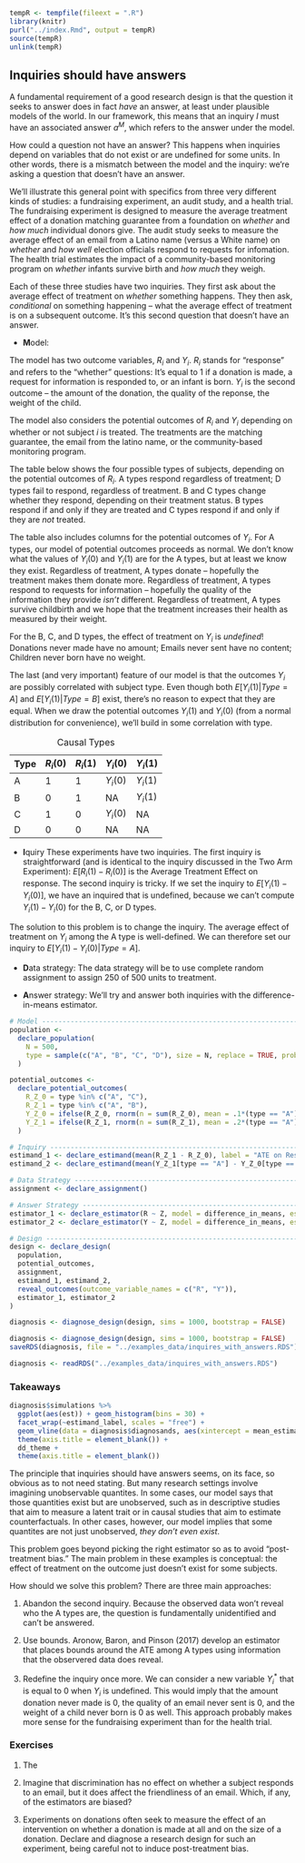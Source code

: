 ```r
tempR <- tempfile(fileext = ".R")
library(knitr)
purl("../index.Rmd", output = tempR)
source(tempR)
unlink(tempR)
```

## Inquiries should have answers

A fundamental requirement of a good research design is that the question it seeks to answer does in fact *have* an answer, at least under plausible models of the world. In our framework, this means that an inquiry $I$ must have an associated answer $a^M$, which refers to the answer under the model. 

How could a question not have an answer? This happens when inquiries depend on variables that do not exist or are undefined for some units. In other words, there is a mismatch between the model and the inquiry: we're asking a question that doesn't have an answer. 

We'll illustrate this general point with specifics from three very different kinds of studies: a fundraising experiment, an audit study, and a health trial. The fundraising experiment is designed to measure the average treatment effect of a donation matching guarantee from a foundation on *whether* and *how much* individual donors give. The audit study seeks to measure the average effect of an email from a Latino name (versus a White name) on *whether* and *how well* election officials respond to requests for infomation. The health trial estimates the impact of a community-based monitoring program on *whether* infants survive birth and *how much* they weigh.

Each of these three studies have two inquiries. They first ask about the average effect of treatment on *whether* something happens. They then ask, *conditional* on something happening -- what the average effect of treatment is on a subsequent outcome. It's this second question that doesn't have an answer.

- **M**odel: 

The model has two outcome variables, $R_i$ and $Y_i$. $R_i$ stands for "response" and refers to the "whether" questions: It's equal to 1 if a donation is made, a request for information is responded to, or an infant is born. $Y_i$ is the second outcome -- the amount of the donation, the quality of the reponse, the weight of the child. 

The model also considers the potential outcomes of $R_i$ and $Y_i$ depending on whether or not subject $i$ is treated. The treatments are the matching guarantee, the email from the latino name, or the community-based monitoring program.

The table below shows the four possible types of subjects, depending on the potential outcomes of $R_i$. A types respond regardless of treatment; D types fail to respond, regardless of treatment. B and C types change whether they respond, depending on their treatment status. B types respond if and only if they are treated and C types respond if and only if they are *not* treated.

The table also includes columns for the potential outcomes of $Y_i$. For A types, our model of potential outcomes proceeds as normal. We don't know what the values of $Y_i(0)$ and $Y_i(1)$ are for the A types, but at least we know they exist. Regardless of treatment, A types donate -- hopefully the treatment makes them donate more. Regardless of treatment, A types respond to requests for information -- hopefully the quality of the information they provide *isn't* different. Regardless of treatment, A types survive childbirth and we hope that the treatment increases their health as measured by their weight.

For the B, C, and D types, the effect of treatment on $Y_i$ is *undefined*! Donations never made have no amount; Emails never sent have no content; Children never born have no weight. 

The last (and very important) feature of our model is that the outcomes $Y_i$ are possibly correlated with subject type. Even though both $E[Y_i(1) | Type = A]$ and $E[Y_i(1) | Type = B]$ exist, there's no reason to expect that they are equal. When we draw the potential outcomes $Y_i(1)$ and $Y_i(0)$ (from a normal distribution for convenience), we'll build in some correlation with type.

| Type | $R_i(0)$ | $R_i(1)$ | $Y_i(0)$ | $Y_i(1)$ |
| ---- | -------- | -------- | -------- | -------- |
| A    | 1        | 1        | $Y_i(0)$ | $Y_i(1)$ |
| B    | 0        | 1        | NA       | $Y_i(1)$ |
| C    | 1        | 0        | $Y_i(0)$ | NA       |
| D    | 0        | 0        | NA       | NA       |

Table: Causal Types 

- **I**quiry These experiments have two inquiries. The first inquiry is straightforward (and is identical to the inquiry discussed in the Two Arm Experiment): $E[R_i(1) - R_i(0)]$ is the Average Treatment Effect on response. The second inquiry is tricky. If we set the inquiry to $E[Y_i(1) - Y_i(0)]$, we have an inquired that is undefined, because we can't compute $Y_i(1) - Y_i(0)$ for the B, C, or D types. 

The solution to this problem is to change the inquiry. The average effect of treatment on $Y_i$ among the A type is well-defined. We can therefore set our inquiry to $E[Y_i(1) - Y_i(0) | Type = A]$. 

- **D**ata strategy: The data strategy will be to use complete random assignment to assign 250 of 500 units to treatment.

- **A**nswer strategy: We'll try and answer both inquiries with the difference-in-means estimator. 

```r
# Model -------------------------------------------------------------------
population <-
  declare_population(
    N = 500,
    type = sample(c("A", "B", "C", "D"), size = N, replace = TRUE, prob = c(.40, .05, .10, .45))
  )

potential_outcomes <-
  declare_potential_outcomes(
    R_Z_0 = type %in% c("A", "C"),
    R_Z_1 = type %in% c("A", "B"),
    Y_Z_0 = ifelse(R_Z_0, rnorm(n = sum(R_Z_0), mean = .1*(type == "A") - 2*(type == "C")), NA),
    Y_Z_1 = ifelse(R_Z_1, rnorm(n = sum(R_Z_1), mean = .2*(type == "A") + 2*(type == "B")), NA)
  )

# Inquiry -----------------------------------------------------------------
estimand_1 <- declare_estimand(mean(R_Z_1 - R_Z_0), label = "ATE on Response")
estimand_2 <- declare_estimand(mean(Y_Z_1[type == "A"] - Y_Z_0[type == "A"]), label = "ATE on Amount Among As")

# Data Strategy -----------------------------------------------------------
assignment <- declare_assignment()

# Answer Strategy ---------------------------------------------------------
estimator_1 <- declare_estimator(R ~ Z, model = difference_in_means, estimand = estimand_1, label = "ATE on Response")
estimator_2 <- declare_estimator(Y ~ Z, model = difference_in_means, estimand = estimand_2, label = "ATE on Amount")

# Design ------------------------------------------------------------------
design <- declare_design(
  population,
  potential_outcomes,
  assignment,
  estimand_1, estimand_2,
  reveal_outcomes(outcome_variable_names = c("R", "Y")),
  estimator_1, estimator_2
)
```

```r
diagnosis <- diagnose_design(design, sims = 1000, bootstrap = FALSE)
```

```r
diagnosis <- diagnose_design(design, sims = 1000, bootstrap = FALSE)
saveRDS(diagnosis, file = "../examples_data/inquires_with_answers.RDS")
```

```r
diagnosis <- readRDS("../examples_data/inquires_with_answers.RDS")
```

### Takeaways

```r
diagnosis$simulations %>%
  ggplot(aes(est)) + geom_histogram(bins = 30) +
  facet_wrap(~estimand_label, scales = "free") +
  geom_vline(data = diagnosis$diagnosands, aes(xintercept = mean_estimand), color = "red") +
  theme(axis.title = element_blank()) +
  dd_theme +
  theme(axis.title = element_blank())
```

The principle that inquiries should have answers seems, on its face, so obvious as to not need stating. But many research settings involve imagining unobservable quantites. In some cases, our model says that those quantities exist but are unobserved, such as in descriptive studies that aim to measure a latent trait or in causal studies that aim to estimate counterfactuals. In other cases, however, our model implies that some quantites are not just unobserved, *they don't even exist*.

This problem goes beyond picking the right estimator so as to avoid "post-treatment bias." The main problem in these examples is conceptual: the effect of treatment on the outcome just doesn't exist for some subjects.

How should we solve this problem? There are three main approaches:

1. Abandon the second inquiry. Because the observed data won't reveal who the A types are, the question is fundamentally unidentified and can't be answered.

2. Use bounds. Aronow, Baron, and Pinson (2017) develop an estimator that places bounds around the ATE among A types using information that the observered data does reveal.

3. Redefine the inquiry once more. We can consider a new variable $Y^*_i$ that is equal to 0 when $Y_i$ is undefined. This would imply that the amount donation never made is 0, the quality of an email never sent is 0, and the weight of a child never born is 0 as well. This approach probably makes more sense for the fundraising experiment than for the health trial.


### Exercises

1. The 

2. Imagine that discrimination has no effect on whether a subject responds to an email, but it does affect the friendliness of an email. Which, if any, of the estimators are biased?

3. Experiments on donations often seek to measure the effect of an intervention on whether a donation is made at all and on the size of a donation. Declare and diagnose a research design for such an experiment, being careful not to induce post-treatment bias.
